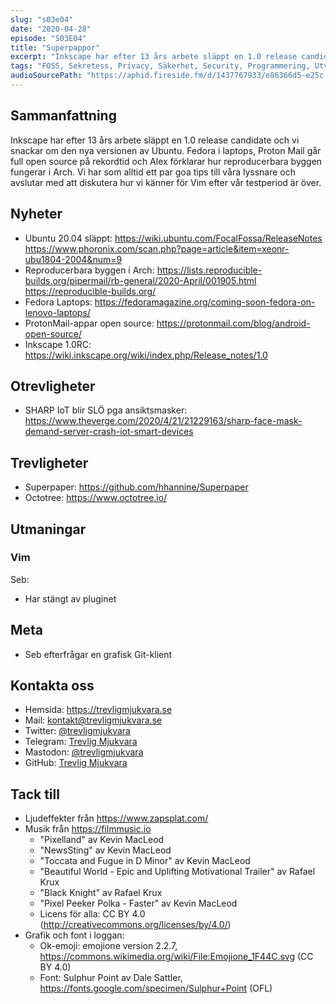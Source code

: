 ```yaml
---
slug: "s03e04"
date: "2020-04-28"
episode: "S03E04"
title: "Superpappor"
excerpt: "Inkscape har efter 13 års arbete släppt en 1.0 release candidate och vi snackar om den nya versionen av Ubuntu. Fedora i laptops, Proton Mail går full open source på rekordtid och Alex förklarar hur reproducerbara byggen fungerar i Arch. Vi har som alltid ett par goa tips till våra lyssnare och avslutar med att diskutera hur vi känner för Vim efter vår testperiod är över."
tags: "FOSS, Sekretess, Privacy, Säkerhet, Security, Programmering, Utveckling, RaspberryPi, PinePhone, Technology, Linux, Open Source, Ubuntu, Arch, Fedora, ProtonMail, Inkscape, IoT, Internet of things, Superpaper, Octotree, Vim, git"
audioSourcePath: "https://aphid.fireside.fm/d/1437767933/e86366d5-e25c-4aab-9a13-33b7144ac160/eb484cd2-1db9-42d4-b764-aa500da6c933.mp3"
---
```


## Sammanfattning
Inkscape har efter 13 års arbete släppt en 1.0 release candidate och vi snackar om den nya versionen av Ubuntu. Fedora i laptops, Proton Mail går full open source på rekordtid och Alex förklarar hur reproducerbara byggen fungerar i Arch. Vi har som alltid ett par goa tips till våra lyssnare och avslutar med att diskutera hur vi känner för Vim efter vår testperiod är över.


## Nyheter
- Ubuntu 20.04 släppt: https://wiki.ubuntu.com/FocalFossa/ReleaseNotes https://www.phoronix.com/scan.php?page=article&item=xeonr-ubu1804-2004&num=9
- Reproducerbara byggen i Arch:  https://lists.reproducible-builds.org/pipermail/rb-general/2020-April/001905.html https://reproducible-builds.org/
- Fedora Laptops: https://fedoramagazine.org/coming-soon-fedora-on-lenovo-laptops/
- ProtonMail-appar open source: https://protonmail.com/blog/android-open-source/
- Inkscape 1.0RC: https://wiki.inkscape.org/wiki/index.php/Release_notes/1.0

## Otrevligheter
- SHARP IoT blir SLÖ pga ansiktsmasker: https://www.theverge.com/2020/4/21/21229163/sharp-face-mask-demand-server-crash-iot-smart-devices

## Trevligheter
- Superpaper: https://github.com/hhannine/Superpaper
- Octotree: https://www.octotree.io/

## Utmaningar
### Vim
Seb:
- Har stängt av pluginet

## Meta
- Seb efterfrågar en grafisk Git-klient

## Kontakta oss
- Hemsida: https://trevligmjukvara.se
- Mail: kontakt@trevligmjukvara.se
- Twitter: [@trevligmjukvara](https://twitter.com/trevligmjukvara)
- Telegram: [Trevlig Mjukvara](https://t.me/trevligmjukvara)
- Mastodon: [@trevligmjukvara](https://mastodon.linuxkompis.se/@trevligmjukvara)
- GitHub: [Trevlig Mjukvara](https://github.com/trevligmjukvara)

## Tack till

- Ljudeffekter från https://www.zapsplat.com/
- Musik från https://filmmusic.io
  - "Pixelland" av Kevin MacLeod
  - "NewsSting" av Kevin MacLeod
  - "Toccata and Fugue in D Minor" av Kevin MacLeod
  - "Beautiful World - Epic and Uplifting Motivational Trailer" av Rafael Krux
  - "Black Knight" av Rafael Krux
  - "Pixel Peeker Polka - Faster" av Kevin MacLeod
  - Licens för alla: CC BY 4.0 (http://creativecommons.org/licenses/by/4.0/)
- Grafik och font i loggan:
  - Ok-emoji: emojione version 2.2.7, https://commons.wikimedia.org/wiki/File:Emojione_1F44C.svg (CC BY 4.0)
  - Font: Sulphur Point av Dale Sattler, https://fonts.google.com/specimen/Sulphur+Point (OFL)
